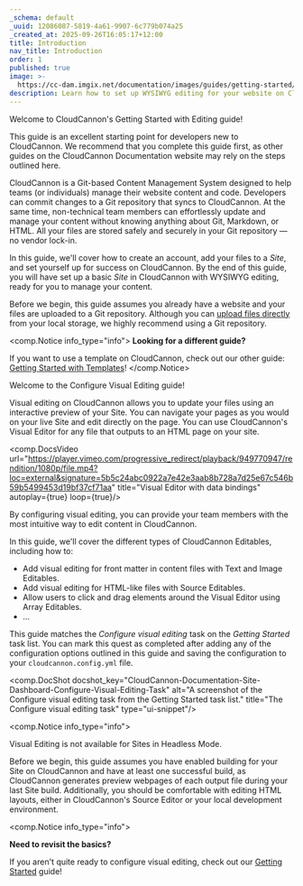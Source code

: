 ```yaml
---
_schema: default
_uuid: 12086087-5819-4a61-9907-6c779b074a25
_created_at: 2025-09-26T16:05:17+12:00
title: Introduction
nav_title: Introduction
order: 1
published: true
image: >-
  https://cc-dam.imgix.net/documentation/images/guides/getting-started/guide-thumbnails/CloudCannon-Getting-Started-Thumbnail-Universal.png
description: Learn how to set up WYSIWYG editing for your website on CloudCannon.
---
```

Welcome to CloudCannon's Getting Started with Editing guide!

This guide is an excellent starting point for developers new to CloudCannon. We recommend that you complete this guide first, as other guides on the CloudCannon Documentation website may rely on the steps outlined here.

CloudCannon is a Git-based Content Management System designed to help teams (or individuals) manage their website content and code. Developers can commit changes to a Git repository that syncs to CloudCannon. At the same time, non-technical team members can effortlessly update and manage your content without knowing anything about Git, Markdown, or HTML. All your files are stored safely and securely in your Git repository — no vendor lock-in.

In this guide, we'll cover how to create an account, add your files to a *Site*, and set yourself up for success on CloudCannon. By the end of this guide, you will have set up a basic *Site* in CloudCannon with WYSIWYG editing, ready for you to manage your content.

Before we begin, this guide assumes you already have a website and your files are uploaded to a Git repository. Although you can <a href="https://cloudcannon.com/documentation/articles/create-a-site-with-direct-upload/" target="_blank" rel="noopener">upload files directly</a> from your local storage, we highly recommend using a Git repository.

<comp.Notice info_type="info">
  **Looking for a different guide?**

  If you want to use a template on CloudCannon, check out our other guide: [Getting Started with Templates](/documentation/guides/getting-started-with-templates/)!
</comp.Notice>

Welcome to the Configure Visual Editing guide!

Visual editing on CloudCannon allows you to update your files using an interactive preview of your Site. You can navigate your pages as you would on your live Site and edit directly on the page. You can use CloudCannon's Visual Editor for any file that outputs to an HTML page on your site.

<comp.DocsVideo url="https://player.vimeo.com/progressive_redirect/playback/949770947/rendition/1080p/file.mp4?loc=external&signature=5b5c24abc0922a7e42e3aab8b728a7d25e67c546b59b5499453d19bf37cf71aa" title="Visual Editor with data bindings" autoplay={true} loop={true}/>

By configuring visual editing, you can provide your team members with the most intuitive way to edit content in CloudCannon.

In this guide, we'll cover the different types of CloudCannon Editables, including how to:

* Add visual editing for front matter in content files with Text and Image Editables.
* Add visual editing for HTML-like files with Source Editables.
* Allow users to click and drag elements around the Visual Editor using Array Editables.
* ...

This guide matches the *Configure visual editing* task on the *Getting Started* task list. You can mark this quest as completed after adding any of the configuration options outlined in this guide and saving the configuration to your `cloudcannon.config.yml` file.

<comp.DocShot docshot_key="CloudCannon-Documentation-Site-Dashboard-Configure-Visual-Editing-Task" alt="A screenshot of the Configure visual editing task from the Getting Started task list." title="The Configure visual editing task" type="ui-snippet"/>

<comp.Notice info_type="info">
  <p>Visual Editing is not available for Sites in Headless Mode.</p>
</comp.Notice>

Before we begin, this guide assumes you have enabled building for your Site on CloudCannon and have at least one successful build, as CloudCannon generates preview webpages of each output file during your last Site build. Additionally, you should be comfortable with editing HTML layouts, either in CloudCannon's Source Editor or your local development environment.

<comp.Notice info_type="info">
  <p><strong>Need to revisit the basics?</strong></p><p>If you aren't quite ready to configure visual editing, check out our <a href="/documentation/guides/getting-started-with-editing/">Getting Started</a> guide!</p>
</comp.Notice>